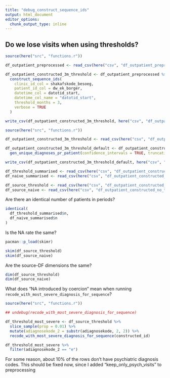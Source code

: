 ```yaml
---
title: "debug_construct_sequence_ids"
output: html_document
editor_options: 
  chunk_output_type: inline
---
```


## Do we lose visits when using thresholds?
```r
source(here("src", "functions.r"))

df_outpatient_preprocessed <- read_csv(here("csv", "df_outpatient_preprocessed.csv"))

df_outpatient_constructed_3m_threshold <- df_outpatient_preprocessed %>%
  construct_sequence_ids(
    clinic_id_col = shakafskode_besoeg,
    patient_id_col = dw_ek_borger,
    datetime_col = datotid_start,
    datetime_col_name = "datotid_start",
    threshold_months = 3,
    verbose = TRUE
  )

write_csv(df_outpatient_constructed_3m_threshold, here("csv", "df_outpatient_constructed_3m_threshold.csv"))
```

```r
source(here("src", "functions.r"))
```

```r
df_outpatient_constructed_3m_threshold <- read_csv(here("csv", "df_outpatient_constructed_3m_threshold.csv"))

df_outpatient_constructed_3m_threshold_default <- df_outpatient_constructed_3m_threshold %>%
  gen_unique_diagnoses_pr_patient(confidence_intervals = TRUE, truncation_levels = FALSE)

write_csv(df_outpatient_constructed_3m_threshold_default, here("csv", "df_outpatient_constructed_3m_threshold_default.csv"))
```


```r
df_threshold_summarised <- read_csv(here("csv", "df_outpatient_constructed_3m_threshold_default.csv"))
df_naive_summarised <- read_csv(here("csv", "df_outpatient_constructed_no_threshold_default.csv"))

df_source_threshold <- read_csv(here("csv", "df_outpatient_constructed_3m_threshold.csv"))
df_source_naive <- read_csv(here("csv", "df_outpatient_constructed_no_threshold.csv"))
```


Are there an identical number of patients in periods?
```r
identical(
  df_threshold_summarised$n,
  df_naive_summarised$n
)
```

Is the NA rate the same?
```r
pacman::p_load(skimr)

skim(df_source_threshold)
skim(df_source_naive)
```

Are the source-DF dimensions the same?
```r
dim(df_source_threshold)
dim(df_source_naive)
```

What does "NA introduced by coercion" mean when running `recode_with_most_severe_diagnosis_for_sequence`?

```r
source(here("src", "functions.r"))

## undebug(recode_with_most_severe_diagnosis_for_sequence)

df_threshold_most_severe <- df_source_threshold %>%
  slice_sample(prop = 0.01) %>%
  mutate(adiagnosekode_2 = substr(adiagnosekode, 2, 2)) %>%
  recode_with_most_severe_diagnosis_for_sequence(constructed_id)

df_threshold_most_severe %>%
  filter(adiagnosekode_2 == "e")
```

For some reason, about 10% of the rows don't have psychiatric diagnosis codes. This should be fixed now, since I added "keep_only_psych_visits" to preprocessing